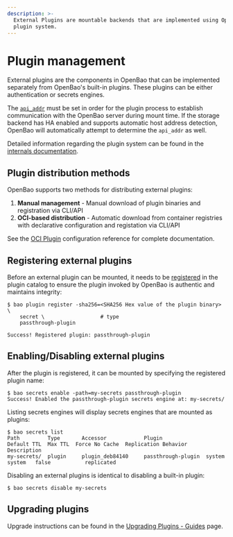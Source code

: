 ```yaml
---
description: >-
  External Plugins are mountable backends that are implemented using OpenBao's
  plugin system.
---
```


# Plugin management

External plugins are the components in OpenBao that can be implemented separately
from OpenBao's built-in plugins. These plugins can be either authentication or
secrets engines.

The [`api_addr`][api_addr] must be set in order for the plugin process to
establish communication with the OpenBao server during mount time. If the storage
backend has HA enabled and supports automatic host address detection, OpenBao
will automatically attempt to determine the `api_addr` as well.

Detailed information regarding the plugin system can be found in the
[internals documentation](/docs/plugins).

## Plugin distribution methods

OpenBao supports two methods for distributing external plugins:

1. **Manual management** - Manual download of plugin binaries and registration via CLI/API
2. **OCI-based distribution** - Automatic download from container registries with declarative configuration and registation via CLI/API

See the [OCI Plugin](/docs/configuration/oci-plugins) configuration reference
for complete documentation.

## Registering external plugins

Before an external plugin can be mounted, it needs to be
[registered](/docs/plugins/plugin-architecture#plugin-registration) in the
plugin catalog to ensure the plugin invoked by OpenBao is authentic and maintains
integrity:

```shell-session
$ bao plugin register -sha256=<SHA256 Hex value of the plugin binary> \
    secret \                  # type
    passthrough-plugin

Success! Registered plugin: passthrough-plugin
```

## Enabling/Disabling external plugins

After the plugin is registered, it can be mounted by specifying the registered
plugin name:

```shell-session
$ bao secrets enable -path=my-secrets passthrough-plugin
Success! Enabled the passthrough-plugin secrets engine at: my-secrets/
```

Listing secrets engines will display secrets engines that are mounted as
plugins:

```shell-session
$ bao secrets list
Path         Type       Accessor            Plugin              Default TTL  Max TTL  Force No Cache  Replication Behavior  Description
my-secrets/  plugin     plugin_deb84140     passthrough-plugin  system       system   false           replicated
```

Disabling an external plugins is identical to disabling a built-in plugin:

```shell-session
$ bao secrets disable my-secrets
```

## Upgrading plugins

Upgrade instructions can be found in the [Upgrading Plugins - Guides][upgrading_plugins]
page.

[api_addr]: /docs/configuration#api_addr
[upgrading_plugins]: /docs/upgrading/plugins
